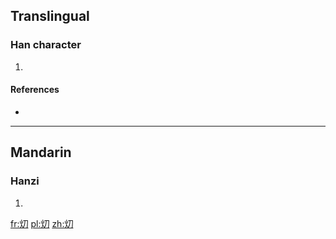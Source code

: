 ==Translingual==

===Han character===
{{Han char|rn=86|rad=火|as=02|sn=6|four=9782<sub>0</sub>|canj=火尸竹 (FSH)}}

# {{defn|Han|sort=火02}}

====References====
* {{Han ref|kx=0666.010|dkj=18861|dj=1075.080|hdz=32188.110|uh=7071|ud=28785|bh=CA41|bd=51777}}

----

==Mandarin==

===Hanzi===
{{cmn-hanzi|pin=[[xiāo]] ([[xiao1]])|wg=hsiao<sup>1</sup>}}

# {{defn|lang=cmn|sort=火02}}

[[fr:灱]]
[[pl:灱]]
[[zh:灱]]